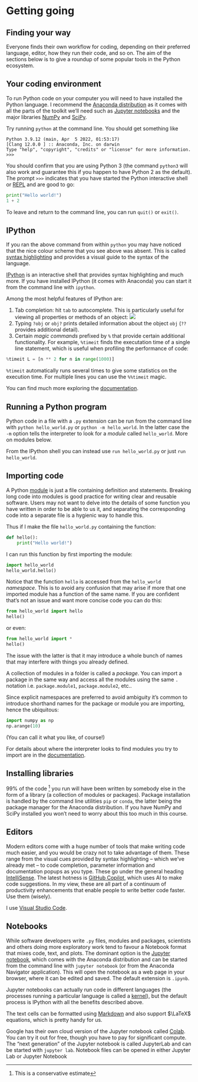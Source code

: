 # Getting going

## Finding your way

Everyone finds their own workflow for coding, depending on their preferred language, editor, how they run their code, and so on. The aim of the sections below is to give a roundup of some popular tools in the Python ecosystem. 

## Your coding environment

To run Python code on your computer you will need to have installed the Python language. I recommend the [Anaconda distribution](https://www.anaconda.com/products/distribution) as it comes with all the parts of the toolkit we'll need such as [Jupyter notebooks](https://jupyter.org/) and the major libraries [NumPy](https://numpy.org/) and [SciPy](https://scipy.org/).

Try running `python` at the command line. You should get something like

```
Python 3.9.12 (main, Apr  5 2022, 01:53:17) 
[Clang 12.0.0 ] :: Anaconda, Inc. on darwin
Type "help", "copyright", "credits" or "license" for more information.
>>> 
```

You should confirm that you are using Python 3 (the command `python3` will also work and guarantee this if you happen to have Python 2 as the default). The prompt `>>>` indicates that you have started the Python interactive shell or [REPL](https://en.wikipedia.org/wiki/Read%E2%80%93eval%E2%80%93print_loop) and are good to go:  

```python
print("Hello world!")
1 + 2
```

To leave and return to the command line, you can run `quit()` or `exit()`.  

## IPython

If you ran the above command from within `python` you may have noticed that the nice colour scheme that you see above was absent. This is called [syntax highlighting](https://en.wikipedia.org/wiki/Syntax_highlighting) and provides a visual guide to the syntax of the language.

[IPython](https://ipython.readthedocs.io/en/stable/) is an interactive shell that provides syntax highlighting and much more. If you have installed IPython (it comes with Anaconda) you can start it from the command line with `ipython`.

Among the most helpful features of IPython are: 

1. Tab completion: hit `tab` to autocomplete. This is particularly useful for viewing all properties or methods of an object:
![](assets/tab-complete.gif)
2. Typing `?obj` or `obj?` prints detailed information about the object `obj` (`??` provides additional detail). 
3. Certain _magic commands_ prefixed by `%` that provide certain additional functionality. For example, `%timeit` finds the executation time of a single line statement, which is useful when profiling the performance of code:
```python
%timeit L = [n ** 2 for n in range(1000)]
```
`%timeit` automatically runs several times to give some statistics on the execution time. For multiple lines you can use the `%%timeit` magic.

You can find much more exploring the [documentation](https://ipython.readthedocs.io/en/stable/).

## Running a Python program 

Python code in a file with a `.py` extension can be run from the command line with `python hello_world.py` or `python -m hello_world`. In the latter case the `-m` option tells the interpreter to look for a _module_ called `hello_world`. More on modules below. 

From the IPython shell you can instead use `run hello_world.py` or just `run hello_world`.

<!-- TODO: These magics are normally documented with a `%`. When is it necessary? -->

## Importing code

A Python [module](https://docs.python.org/3/tutorial/modules.html) is just a file containing definition and statements. Breaking long code into modules is good practice for writing clear and reusable software. Users may not want to delve into the details of some function you have written in order to be able to us it, and separating the corresponding code into a separate file is a hygienic way to handle this. 

Thus if I make the file `hello_world.py` containing the function:

```python
def hello():
    print("Hello world!")
```

I can run this function by first importing the module:

```python
import hello_world
hello_world.hello()
```

Notice that the function `hello` is accessed from the `hello_world` _namespace_. This is to avoid any confusion that may arise if more that one imported module has a function of the same name. If you are confident that's not an issue and want more concise code you can do this:

```python
from hello_world import hello
hello()
```

or even:

```python
from hello_world import *
hello()
```
The issue with the latter is that it may introduce a whole bunch of names that may interfere with things you already defined.

A collection of modules in a folder is called a _package_. You can import a package in the same way and access all the modules using the same `.` notation i.e. `package.module1`, `package.module2`, etc..

Since explicit namespaces are preferred to avoid ambiguity it's common to introduce shorthand names for the package or module you are importing, hence the ubiquitous: 

```python
import numpy as np
np.arange(10)
```

(You can call it what you like, of course!) 

For details about where the interpreter looks to find modules you try to import are in the [documentation](https://docs.python.org/3/tutorial/modules.html).


## Installing libraries

99% of the code [^1] you run will have been written by somebody else in the form of a library (a collection of modules or packages). Package installation is handled by the command line utilities `pip` or `conda`, the latter being the package manager for the Anaconda distribution. If you have NumPy and SciPy installed you won't need to worry about this too much in this course.  

[^1]: This is a conservative estimate


## Editors

Modern editors come with a huge number of tools that make writing code much easier, and you would be crazy not to take advantage of them. These range from the visual cues provided by syntax highlighting – which we've already met – to code completion, parameter information and documentation popups as you type. These go under the general heading [IntelliSense](https://code.visualstudio.com/docs/editor/intellisense). The latest hotness is [GitHub Copilot](https://github.com/features/copilot), which uses AI to make code suggestions. In my view, these are all part of a continuum of productivity enhancements that enable people to write better code faster. Use them (wisely). 

I use [Visual Studio Code](https://code.visualstudio.com/).

## Notebooks

While software developers write `.py` files, modules and packages, scientists and others doing more exploratory work tend to favour a Notebook format that mixes code, text, and plots. The dominant option is the [Jupyter notebook](https://jupyter-notebook.readthedocs.io/en/latest/), which comes with the Anaconda distribution and can be started from the command line with `jupyter notebook` (or from the Anaconda Navigator application). This will open the notebook as a web page in your browser, where it can be edited and saved. The default extension is `.ipynb`.

Jupyter notebooks can actually run code in different languages (the processes running a particular language is called a [kernel](https://docs.jupyter.org/en/latest/projects/kernels.html)), but the default process is IPython with all the benefits described above.

The text cells can be formatted using [Markdown](https://jupyter-notebook.readthedocs.io/en/latest/examples/Notebook/Working%20With%20Markdown%20Cells.html) and also support $\LaTeX$ equations, which is pretty handy for us.

Google has their own cloud version of the Jupyter notebook called [Colab](https://colab.research.google.com/). You can try it out for free, though you have to pay for significant compute. The "next generation" of the Jupyter notebook is called JupyterLab and can be started with `jupyter lab`. Notebook files can be opened in either Jupyter Lab or Jupyter Notebook

<!-- ## Codespaces

TODO 

New from Github... -->
